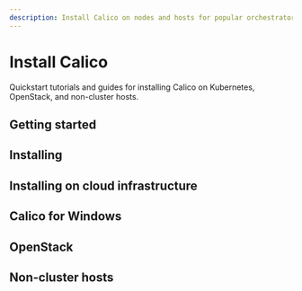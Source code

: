 ```yaml
---
description: Install Calico on nodes and hosts for popular orchestrators, and install the calicoctl command line interface (CLI) tool.
---
```



# Install Calico

Quickstart tutorials and guides for installing Calico on Kubernetes, OpenStack, and non-cluster hosts.

## Getting started

<DocCardLinkLayout>
  <DocCardLink docId='getting-started/kubernetes/requirements' />
  <DocCardLink docId='getting-started/kubernetes/community-tested' />
  <DocCardLink docId='getting-started/kubernetes/quickstart' />
  <DocCardLink docId='getting-started/kubernetes/community-tested' />
</DocCardLinkLayout>

## Installing

<DocCardLinkLayout>
  <DocCardLink docId='getting-started/kubernetes/self-managed-onprem/onpremises' />
  <DocCardLink docId='getting-started/kubernetes/self-managed-onprem/onpremises' />
  <DocCardLink docId='getting-started/kubernetes/flannel/install-for-flannel' />
  <DocCardLink docId='getting-started/kubernetes/rancher' />
  <DocCardLink docId='getting-started/kubernetes/openshift/requirements' />
  <DocCardLink docId='getting-started/kubernetes/openshift/installation' />
  <DocCardLink docId='getting-started/kubernetes/k3s/quickstart' />
  <DocCardLink docId='getting-started/kubernetes/k3s/multi-node-install' />
</DocCardLinkLayout>

## Installing on cloud infrastructure

<DocCardLinkLayout>
  <DocCardLink docId='getting-started/kubernetes/managed-public-cloud/eks' />
  <DocCardLink docId='getting-started/kubernetes/managed-public-cloud/gke' />
  <DocCardLink docId='getting-started/kubernetes/managed-public-cloud/iks' />
  <DocCardLink docId='getting-started/kubernetes/managed-public-cloud/aks' />
  <DocCardLink docId='getting-started/kubernetes/self-managed-public-cloud/aws' />
  <DocCardLink docId='getting-started/kubernetes/self-managed-public-cloud/gce' />
  <DocCardLink docId='getting-started/kubernetes/self-managed-public-cloud/azure' />
  <DocCardLink docId='getting-started/kubernetes/self-managed-public-cloud/do' />
</DocCardLinkLayout>

## Calico for Windows

<DocCardLinkLayout>
  <DocCardLink docId='getting-started/kubernetes/windows-calico/limitations' />
  <DocCardLink docId='getting-started/kubernetes/windows-calico/quickstart' />
  <DocCardLink docId='getting-started/kubernetes/windows-calico/demo' />
  <DocCardLink docId='getting-started/kubernetes/windows-calico/kubernetes/requirements' />
  <DocCardLink docId='getting-started/kubernetes/windows-calico/kubernetes/standard' />
  <DocCardLink docId='getting-started/kubernetes/windows-calico/kubernetes/rancher' />
  <DocCardLink docId='getting-started/kubernetes/windows-calico/openshift-installation' />
  <DocCardLink docId='getting-started/kubernetes/windows-calico/kubeconfig' />
  <DocCardLink docId='getting-started/kubernetes/windows-calico/maintain' />
  <DocCardLink docId='getting-started/kubernetes/windows-calico/troubleshoot' />
</DocCardLinkLayout>



## OpenStack

<DocCardLinkLayout>
  <DocCardLink docId='getting-started/openstack/overview' />
  <DocCardLink docId='getting-started/openstack/requirements' />
  <DocCardLink docId='getting-started/openstack/installation/overview' />
  <DocCardLink docId='getting-started/openstack/installation/ubuntu' />
  <DocCardLink docId='getting-started/openstack/installation/redhat' />
  <DocCardLink docId='getting-started/openstack/installation/devstack' />
  <DocCardLink docId='getting-started/openstack/installation/verification' />
</DocCardLinkLayout>

## Non-cluster hosts

<DocCardLinkLayout>
  <DocCardLink docId='getting-started/bare-metal/about' />
  <DocCardLink docId='getting-started/bare-metal/requirements' />
  <DocCardLink docId='getting-started/bare-metal/installation/container' />
  <DocCardLink docId='getting-started/bare-metal/installation/binary-mgr' />
  <DocCardLink docId='getting-started/bare-metal/installation/binary' />
</DocCardLinkLayout>

